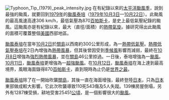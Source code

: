 [[File:Typhoon_Tip_(1979)_peak_intensity.jpg|left]]
在有紀錄以來的[[太平洋颱風季|太平洋颱風季]]，說到最強的颱風，就要回到[[1979年|1979年]]的[[颱風泰培|颱風泰培]]（[[1979年|1979年]][[10月3日|10月3日]]—[[10月22日|10月22日]]）。此颱風的最高風速高達306 km/h，最低氣壓為870[[百帕斯卡|百帕斯卡]]，是史上最低氣壓紀錄的颱風。這颱風亦是有紀錄以來，最大（直徑/面積）的[[熱帶氣旋|熱帶氣旋]]。據研究得出此颱風的面積可覆蓋整個[[美國|美國]]西部地區。

[[颱風泰培|颱風泰培]]在當年[[10月2日|10月2日]]於[[關島|關島]]以西南約300公里形成，為一[[熱帶低氣壓|熱帶低氣壓]]。[[熱帶低氣壓|熱帶低氣壓]][[颱風泰培|泰培]]在2日內增強為[[熱帶風暴|熱帶風暴]]，但其後曾因受到[[季候風|季候風]]影響而減弱，最終在[[10月8日|10月8日]]增強為[[強烈熱帶風暴|強烈熱帶風暴]]，並在[[關島|關島]]46公里掠過。一日後，泰培增強為一[[颱風|颱風]]。[[10月11日|10月11日]]，[[颱風泰培|颱風泰培]]更增強為一[[颱風|超強颱風]]。在[[10月12日|10月12日]]，[[颱風泰培|颱風泰培]]在海上達到最高境界，風眼海面錄得870[[百帕斯卡|百帕斯卡]]，直到現時為止仍是[[世界之最|世界之最]]。

[[颱風泰培|颱風泰培]]除了在一開始吹襲[[關島|關島]]，其後一直在海面增強，最終登陸[[日本|日本]]，只為[[日本|日本]]東部做成較大影響。它此次吹襲導致110死543傷及5人失蹤。139棟房屋倒塌，另外有1287棟受損，耕地受害25451[[公頃|公頃]]，是一個影響很大的[[颱風|颱風]]。